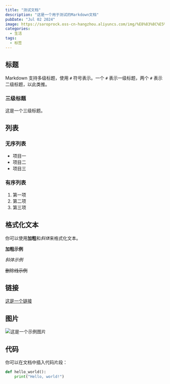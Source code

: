 ```yaml
---
title: "测试文档"
description: "这是一个用于测试的Markdown文档"
pubDate: "Jul 02 2024"
image: https://saroprock.oss-cn-hangzhou.aliyuncs.com/img/%E8%83%8C%E5%8C%85%E9%97%AE%E9%A2%98.png
categories:
  - 生活
tags:
  - 标签
---
```


## 标题

Markdown 支持多级标题，使用 `#` 符号表示。一个 `#` 表示一级标题，两个 `#` 表示二级标题，以此类推。

### 三级标题

这是一个三级标题。

## 列表

### 无序列表

- 项目一
- 项目二
- 项目三

### 有序列表

1. 第一项
2. 第二项
3. 第三项

## 格式化文本

你可以使用**加粗**和*斜体*来格式化文本。

**加粗示例**

_斜体示例_

~~删除线示例~~

## 链接

[这是一个链接](https://www.example.com)

## 图片

![这是一个示例图片](https://www.example.com/image.jpg)

## 代码

你可以在文档中插入代码片段：

```python
def hello_world():
    print("Hello, world!")
```
